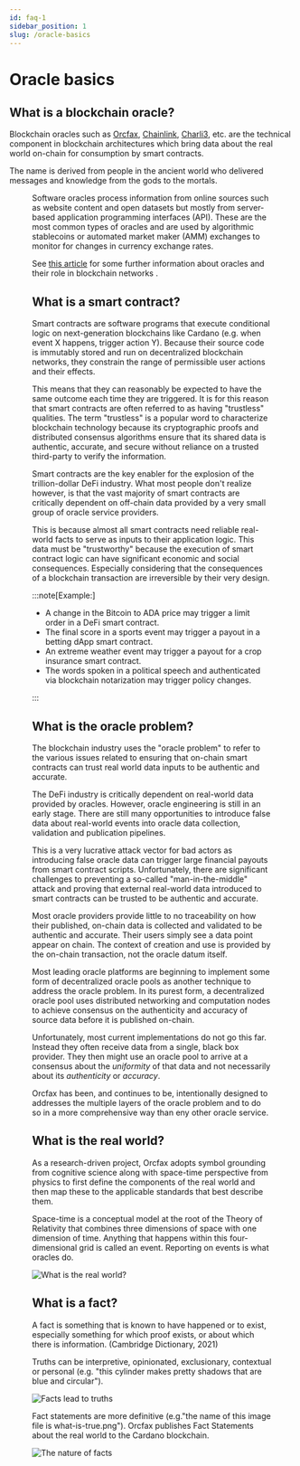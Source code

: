 ```yaml
---
id: faq-1
sidebar_position: 1
slug: /oracle-basics
---
```



# Oracle basics

## What is a blockchain oracle?

Blockchain oracles such as [Orcfax][oracle-1], [Chainlink][oracle-2],
[Charli3][oracle-3], etc. are the technical component in blockchain
architectures which bring data about the real world on-chain for consumption by
smart contracts.

The name is derived from people in the ancient world who delivered messages and
knowledge from the gods to the mortals.

<Figure
    caption='"The Oracle of Delphi Entranced" by Heinrich Leutemann'
    src="/img/h-leutemann-the-oracle-of-delphi-entranced.jpg"
/>

Software oracles process information from online sources such as website content
and open datasets but mostly from server-based application programming
interfaces (API). These are the most common types of oracles and are used by
algorithmic stablecoins or automated market maker (AMM) exchanges to monitor for
changes in currency exchange rates.

See
[this article](https://cointelegraph.com/learn/what-is-a-blockchain-oracle-and-how-does-it-work)
for some further information about oracles and their role in blockchain networks
.

[oracle-1]: https://orcfax.io/
[oracle-2]: https://chain.link
[oracle-3]: https://charli3.io

## What is a smart contract?

Smart contracts are software programs that execute conditional logic on
next-generation blockchains like Cardano (e.g. when event X happens, trigger
action Y). Because their source code is immutably stored and run on
decentralized blockchain networks, they constrain the range of permissible user
actions and their effects.

This means that they can reasonably be expected to have the same outcome each
time they are triggered. It is for this reason that smart contracts are often
referred to as having "trustless" qualities. The term "trustless" is a popular
word to characterize blockchain technology because its cryptographic proofs and
distributed consensus algorithms ensure that its shared data is authentic,
accurate, and secure without reliance on a trusted third-party to verify the
information.

Smart contracts are the key enabler for the explosion of the trillion-dollar
DeFi industry. What most people don't realize however, is that the vast majority
of smart contracts are critically dependent on off-chain data provided by a very
small group of oracle service providers.

This is because almost all smart contracts need reliable real-world facts to
serve as inputs to their application logic. This data must be "trustworthy"
because the execution of smart contract logic can have significant economic and
social consequences. Especially considering that the consequences of a
blockchain transaction are irreversible by their very design.

:::note[Example:]

-   A change in the Bitcoin to ADA price may trigger a limit order in a DeFi
    smart contract.
-   The final score in a sports event may trigger a payout in a betting dApp
    smart contract.
-   An extreme weather event may trigger a payout for a crop insurance smart
    contract.
-   The words spoken in a political speech and authenticated via blockchain
    notarization may trigger policy changes.

:::

## What is the oracle problem?

The blockchain industry uses the "oracle problem" to refer to the various issues
related to ensuring that on-chain smart contracts can trust real world data
inputs to be authentic and accurate.

The DeFi industry is critically dependent on real-world data provided by
oracles. However, oracle engineering is still in an early stage. There are still
many opportunities to introduce false data about real-world events into oracle
data collection, validation and publication pipelines.

This is a very lucrative attack vector for bad actors as introducing false
oracle data can trigger large financial payouts from smart contract scripts.
Unfortunately, there are significant challenges to preventing a so-called
"man-in-the-middle" attack and proving that external real-world data introduced
to smart contracts can be trusted to be authentic and accurate.

Most oracle providers provide little to no traceability on how their published,
on-chain data is collected and validated to be authentic and accurate. Their
users simply see a data point appear on chain. The context of creation and use
is provided by the on-chain transaction, not the oracle datum itself.

Most leading oracle platforms are beginning to implement some form of
decentralized oracle pools as another technique to address the oracle problem.
In its purest form, a decentralized oracle pool uses distributed networking and
computation nodes to achieve consensus on the authenticity and accuracy of
source data before it is published on-chain.

Unfortunately, most current implementations do not go this far. Instead they
often receive data from a single, black box provider. They then might use an
oracle pool to arrive at a consensus about the _uniformity_ of that data and not
necessarily about its _authenticity_ or _accuracy_.

Orcfax has been, and continues to be, intentionally designed to addresses the
multiple layers of the oracle problem and to do so in a more comprehensive way
than eny other oracle service.

## What is the real world?

As a research-driven project, Orcfax adopts symbol grounding from cognitive
science along with space-time perspective from physics to first define the
components of the real world and then map these to the applicable standards that
best describe them.

Space-time is a conceptual model at the root of the Theory of Relativity that
combines three dimensions of space with one dimension of time. Anything that
happens within this four-dimensional grid is called an event. Reporting on
events is what oracles do.

![What is the real world?](/img/2023-09-30--Orcfax-What-Is-The-Real-World.jpg)

## What is a fact?

A fact is something that is known to have happened or to exist, especially
something for which proof exists, or about which there is information.
(Cambridge Dictionary, 2021)

Truths can be interpretive, opinionated, exclusionary, contextual or personal
(e.g. "this cylinder makes pretty shadows that are blue and circular").

![Facts lead to truths](/img/2023-09-05--Orcfax--The-Nature-Of-Facts.png)

Fact statements are more definitive (e.g."the name of this image file is
what-is-true.png"). Orcfax publishes Fact Statements about the real world to the
Cardano blockchain.

![The nature of facts](/img/2023-09-06--Orcfax--Nature-of-Facts.png)
